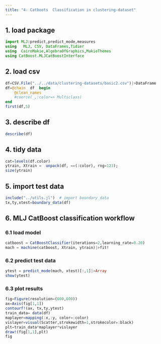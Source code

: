 ```yaml
---
title: "4- Catboots  Classification in clustering-dataset"
---
```


## 1. load package
```julia
import MLJ:predict,predict_mode,measures
using   MLJ, CSV, DataFrames,Tidier
using  CairoMakie,AlgebraOfGraphics,MakieThemes
using CatBoost.MLJCatBoostInterface
```

## 2. load csv
```julia

df=CSV.File("../../data/clustering-datasets/basic2.csv")|>DataFrame
df=@chain  df  begin
    @clean_names
    #coerce(_,:color=> Multiclass)
end
first(df,5)
```

## 3. describe df
```julia
describe(df)
```

## 4. tidy data
```julia
cat=levels(df.color)
ytrain, Xtrain =  unpack(df, ==(:color), rng=123);
size(ytrain)
```

## 5. import test data 
```julia
include("../utils.jl")  # import boundary_data
tx,ty,xtest=boundary_data(df)
```

## 6. MLJ CatBoost classification workflow
### 6.1 load model 
```julia
catboost = CatBoostClassifier(iterations=2,learning_rate=0.20)
mach = machine(catboost, Xtrain, ytrain)|>fit!
```

### 6.2 predict test data 
```julia
ytest = predict_mode(mach, xtest)[:,1]|>Array
show(ytest)
```

### 6.3 plot results
```julia
fig=Figure(resolution=(600,600))
ax=Axis(fig[1,1])
contourf!(ax, tx,ty,ytest)
train_data= data(df)
maplayer=mapping(:x,:y, color=:color)
vislayer=visual(Scatter,strokewidth=1,strokecolor=:black)
plt=train_data*maplayer*vislayer
draw!(fig[1,1],plt)
fig
```


